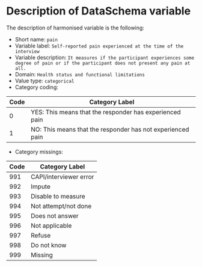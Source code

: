 # Description of DataSchema variable

The description of harmonised variable is the following:

* Short name: `pain`
* Variable label: `Self-reported pain experienced at the time of the interview`
* Variable description: `It measures if the participant experiences some degree of pain or if the participant does not present any pain at all.`
* Domain: `Health status and functional limitations`
* Value type: `categorical`
* Category coding:

**Code** | **Category Label**
-------- | ------------------
0        | YES: This means that the responder has experienced pain
1        | NO: This means that the responder has not experienced pain

* Category missings: 

**Code** | **Category Label**
----| ------------------
991 | CAPI/interviewer error
992 | Impute
993 | Disable to measure
994 | Not attempt/not done
995 | Does not answer
996 | Not applicable
997 | Refuse
998 | Do not know
999 | Missing



